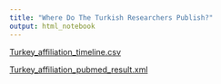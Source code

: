 ```yaml
---
title: "Where Do The Turkish Researchers Publish?"
output: html_notebook
---
```




[Turkey_affiliation_timeline.csv](https://www.ncbi.nlm.nih.gov/pubmed?p$l=Email&Mode=download&term=Turkey[Affiliation]&dlid=timeline&filename=timeline.csv&bbid=NCID_1_26113046_130.14.18.48_9001_1571598674_1873383514_0MetA0_S_MegaStore_F_1&p$debugoutput=off)


[Turkey_affiliation_pubmed_result.xml](https://www.ncbi.nlm.nih.gov/portal/utils/file_backend.cgi?Db=pubmed&HistoryId=NCID_1_12059143_130.14.18.48_5555_1571596396_818866540_0MetA0_S_HStore&QueryKey=5&Sort=&Filter=all&CompleteResultCount=220294&Mode=file&View=xml&p$l=Email&portalSnapshot=%2Fprojects%2Fentrez%2Fpubmed%2FPubMedGroup@1.146&BaseUrl=&PortName=live&RootTag=PubmedArticleSet&DocType=PubmedArticleSet%20PUBLIC%20%22-%2F%2FNLM%2F%2FDTD%20PubMedArticle,%201st%20January%202019%2F%2FEN%22%20%22https://dtd.nlm.nih.gov/ncbi/pubmed/out/pubmed_190101.dtd%22&FileName=&ContentType=xml)


















